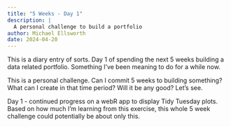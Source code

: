 ```yaml
---
title: "5 Weeks - Day 1"
description: |
  A personal challenge to build a portfolio
author: Michael Ellsworth
date: 2024-04-20
---
```


This is a diary entry of sorts. Day 1 of spending the next 5 weeks building a data related portfolio. Something I've been meaning to do for a while now.

This is a personal challenge. Can I commit 5 weeks to building something? What can I create in that time period? Will it be any good? Let's see.

Day 1 - continued progress on a webR app to display Tidy Tuesday plots. Based on how much I'm learning from this exercise, this whole 5 week challenge could potentially be about only this.
